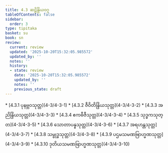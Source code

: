 ```yaml
---
title: 4.3 ဆဠိန္ဒြိယဝဂ္ဂ
tableOfContents: false
sidebar:
  order: 3
type: tipitaka
basket: su
book: sn
review:
  current: review
  updated: '2025-10-20T15:32:05.985572'
  updated_by: ''
  notes: ''
  history:
  - state: review
    date: '2025-10-20T15:32:05.985572'
    updated_by: ''
    notes: ''
    previous_state: draft
---
```



<DynamicBreadcrumb />


<ReviewStatus review={frontmatter.review} showDetails={true} />

<HypothesisAnnotation frontmatter={frontmatter} />



<TableOfContents book="sn" section="4.3">
* [4.3.1 ပုနဗ္ဘဝသုတ္တ](4-3/4-3-1)
* [4.3.2 ဇီဝိတိန္ဒြိယသုတ္တ](4-3/4-3-2)
* [4.3.3 အညိန္ဒြိယသုတ္တ](4-3/4-3-3)
* [4.3.4 ဧကဗီဇီသုတ္တ](4-3/4-3-4)
* [4.3.5 သုဒ္ဓကသုတ္တ](4-3/4-3-5)
* [4.3.6 သောတာပန္နသုတ္တ](4-3/4-3-6)
* [4.3.7 အရဟန္တသုတ္တ](4-3/4-3-7)
* [4.3.8 သမ္ဗုဒ္ဓသုတ္တ](4-3/4-3-8)
* [4.3.9 ပဌမသမဏဗြာဟ္မဏသုတ္တ](4-3/4-3-9)
* [4.3.10 ဒုတိယသမဏဗြာဟ္မဏသုတ္တ](4-3/4-3-10)
</TableOfContents>